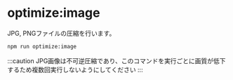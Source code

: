 # optimize:image

JPG, PNGファイルの圧縮を行います。

```bash
npm run optimize:image
```

:::caution
JPG画像は不可逆圧縮であり、このコマンドを実行ごとに画質が低下するため複数回実行しないようにしてください
:::